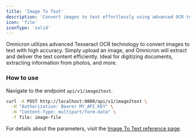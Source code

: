 ```yaml
---
title: 'Image To Text'
description: 'Convert images to text effortlessly using advanced OCR technology.'
icon: 'file'
iconType: 'solid'
---
```


<Card title="Image To Text" icon="file">
  Omnicron utilizes advanced Tesseract OCR technology to convert images to text with high accuracy. Simply upload an image, and Omnicron will extract and deliver the text content efficiently. Ideal for digitizing documents, extracting information from photos, and more.
</Card>


### How to use
Navigate to the endpoint `api/v1/image2text`.
```sh curl
curl -X POST http://localhost:9000/api/v1/image2text \
  -H "Authorization: Bearer MY_API_KEY" \
  -H "Content-Type: multipart/form-data" \
  -f file: image-file
```
<Info>For details about the parameters, visit the [Image To Text reference page](/api-reference/endpoint/imageTotext).</Info>
